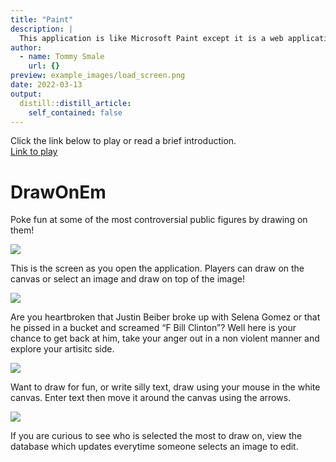 ```yaml
---
title: "Paint"
description: |
  This application is like Microsoft Paint except it is a web application so users can play even if they don't have a Window's machine. This was built using HTML, CSS, and React. React is a library for creating UI's in javascript developed by Meta, formally known as facebook.  
author:
  - name: Tommy Smale
    url: {}
preview: example_images/load_screen.png
date: 2022-03-13
output:
  distill::distill_article:
    self_contained: false
---
```


Click the link below to play or read a brief introduction.  
[Link to play](https://lucid-perlman-4082cc.netlify.app)

# DrawOnEm
Poke fun at some of the most controversial public figures by drawing on them! 

![](example_images/load_screen.png)

This is the screen as you open the application. Players can draw on the canvas or select an image and draw on top of the image! 

![](example_images/draw_beiber.png)

Are you heartbroken that Justin Beiber broke up with Selena Gomez or that he pissed in a bucket and screamed "F Bill Clinton"? Well here is your chance to get back at him, take your anger out in a non violent manner and explore your artisitc side. 

![](example_images/my_drawing.png)

Want to draw for fun, or write silly text, draw using your mouse in the white canvas. Enter text then move it around the canvas using the arrows. 

![](example_images/database.png)

If you are curious to see who is selected the most to draw on, view the database which updates everytime someone selects an image to edit. 

